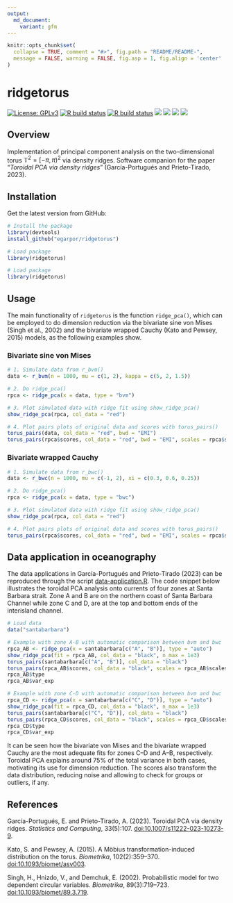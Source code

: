 ```yaml
---
output:
  md_document:
    variant: gfm
---
```


```r
knitr::opts_chunk$set(
  collapse = TRUE, comment = "#>", fig.path = "README/README-",
  message = FALSE, warning = FALSE, fig.asp = 1, fig.align = 'center'
)
```

ridgetorus
==========

[![License:
GPLv3](https://img.shields.io/badge/license-GPLv3-blue.svg)](https://www.gnu.org/licenses/gpl-3.0)
[![R build
status](https://github.com/egarpor/ridgetorus/workflows/R-CMD-check/badge.svg)](https://github.com/egarpor/ridgetorus/actions)
[![R build
status](https://github.com/egarpor/ridgetorus/workflows/test-coverage/badge.svg)](https://github.com/egarpor/ridgetorus/actions)
[![](https://codecov.io/gh/egarpor/ridgetorus/branch/main/graph/badge.svg)](https://app.codecov.io/gh/egarpor/ridgetorus)
[![](https://www.r-pkg.org/badges/version/ridgetorus?color=green)](https://cran.r-project.org/package=ridgetorus)
[![](http://cranlogs.r-pkg.org/badges/grand-total/ridgetorus)](https://cran.r-project.org/package=ridgetorus)
[![](http://cranlogs.r-pkg.org/badges/last-month/ridgetorus)](https://cran.r-project.org/package=ridgetorus)

<!-- # ```{r, badges, echo = FALSE, results = 'asis'} -->
<!-- # cat( -->
<!-- #   badger::badge_license(license = "GPLv3", color = "blue", -->
<!-- #                         url = "https://www.gnu.org/licenses/gpl-3.0"), -->
<!-- #   badger::badge_github_actions(action = "R-CMD-check"), -->
<!-- #   badger::badge_github_actions(action = "test-coverage"), -->
<!-- #   badger::badge_codecov(ref = NULL), -->
<!-- #   badger::badge_cran_release(color = "green"), -->
<!-- #   badger::badge_cran_download(pkg = NULL, type = "grand-total"), -->
<!-- #   badger::badge_cran_download(pkg = NULL, type = "last-month") -->
<!-- # ) -->
<!-- # ``` -->

<!-- <img src="" alt="ridgetorus  hexlogo" align="right" width="200" style="padding: 0 15px; float: right;"/> -->

## Overview

Implementation of principal component analysis on the two-dimensional torus $\mathbb{T}^2=[-\pi,\pi)^2$ via density ridges. Software companion for the paper "*Toroidal PCA via density ridges*" (García-Portugués and Prieto-Tirado, 2023).

## Installation

Get the latest version from GitHub:

```r
# Install the package
library(devtools)
install_github("egarpor/ridgetorus")

# Load package
library(ridgetorus)
```

```r
# Load package
library(ridgetorus)
```

## Usage

The main functionality of `ridgetorus` is the function `ridge_pca()`, which can be employed to do dimension reduction via the bivariate sine von Mises (Singh et al., 2002) and the bivariate wrapped Cauchy (Kato and Pewsey, 2015) models, as the following examples show.

### Bivariate sine von Mises

```r
# 1. Simulate data from r_bvm()
data <- r_bvm(n = 1000, mu = c(1, 2), kappa = c(5, 2, 1.5))

# 2. Do ridge_pca()
rpca <- ridge_pca(x = data, type = "bvm")

# 3. Plot simulated data with ridge fit using show_ridge_pca()
show_ridge_pca(rpca, col_data = "red")

# 4. Plot pairs plots of original data and scores with torus_pairs()
torus_pairs(data, col_data = "red", bwd = "EMI")
torus_pairs(rpca$scores, col_data = "red", bwd = "EMI", scales = rpca$scales)
```

### Bivariate wrapped Cauchy

```r
# 1. Simulate data from r_bwc()
data <- r_bwc(n = 1000, mu = c(-1, 2), xi = c(0.3, 0.6, 0.25))

# 2. Do ridge_pca()
rpca <- ridge_pca(x = data, type = "bwc")

# 3. Plot simulated data with ridge fit using show_ridge_pca()
show_ridge_pca(rpca, col_data = "red")

# 4. Plot pairs plots of original data and scores with torus_pairs()
torus_pairs(rpca$scores, col_data = "red", bwd = "EMI", scales = rpca$scales)
```

## Data application in oceanography

The data applications in García-Portugués and Prieto-Tirado (2023) can be reproduced through the script [data-application.R](https://github.com/egarpor/egarpor/blob/master/application/data-application.R). The code snippet below illustrates the toroidal PCA analysis onto currents of four zones at Santa Barbara strait. Zone A and B are on the northern coast of Santa Barbara Channel while zone C and D, are at the top and bottom ends of the interisland channel.

```r
# Load data
data("santabarbara")

# Example with zone A-B with automatic comparison between bvm and bwc
rpca_AB <- ridge_pca(x = santabarbara[c("A", "B")], type = "auto")
show_ridge_pca(fit = rpca_AB, col_data = "black", n_max = 1e3)
torus_pairs(santabarbara[c("A", "B")], col_data = "black")
torus_pairs(rpca_AB$scores, col_data = "black", scales = rpca_AB$scales)
rpca_AB$type
rpca_AB$var_exp

# Example with zone C-D with automatic comparison between bvm and bwc
rpca_CD <- ridge_pca(x = santabarbara[c("C", "D")], type = "auto")
show_ridge_pca(fit = rpca_CD, col_data = "black", n_max = 1e3)
torus_pairs(santabarbara[c("C", "D")], col_data = "black")
torus_pairs(rpca_CD$scores, col_data = "black", scales = rpca_CD$scales)
rpca_CD$type
rpca_CD$var_exp
```

It can be seen how the bivariate von Mises and the bivariate wrapped Cauchy are the most adequate fits for zones C--D and A--B, respectively. Toroidal PCA explains around 75% of the total variance in both cases, motivating its use for dimension reduction. The scores also transform the data distribution, reducing noise and allowing to check for groups or outliers, if any.

## References

García-Portugués, E. and Prieto-Tirado, A. (2023). Toroidal PCA via density ridges. *Statistics and Computing*, 33(5):107. [doi:10.1007/s11222-023-10273-9](https://doi.org/10.1007/s11222-023-10273-9).

Kato, S. and Pewsey, A. (2015). A Möbius transformation-induced distribution on the torus. *Biometrika*, 102(2):359--370. [doi:10.1093/biomet/asv003](https://doi.org/10.1093/biomet/asv003).

Singh, H., Hnizdo, V., and Demchuk, E. (2002). Probabilistic model for two dependent circular variables. *Biometrika*, 89(3):719--723. [doi:10.1093/biomet/89.3.719](https://doi.org/10.1093/biomet/89.3.719).
